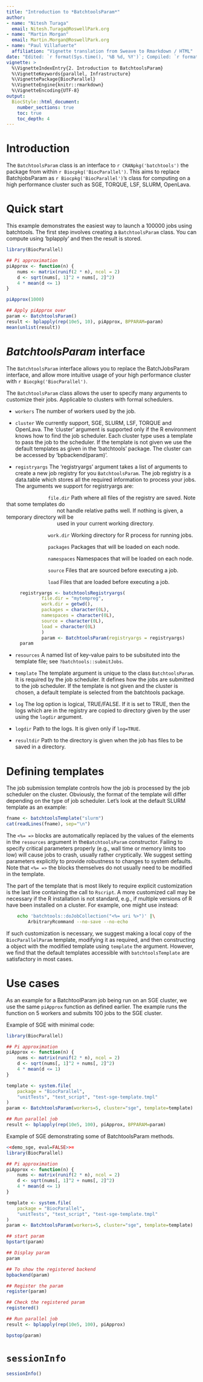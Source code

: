 ```yaml
---
title: "Introduction to *BatchtoolsParam*"
author:
- name: "Nitesh Turaga"
  email: Nitesh.Turaga@RoswellPark.org
- name: "Martin Morgan"
  email: Martin.Morgan@RoswellPark.org
- name: "Paul Villafuerte"
  affiliation: "Vignette translation from Sweave to Rmarkdown / HTML"
date: "Edited: `r format(Sys.time(), '%B %d, %Y')`; Compiled: `r format(Sys.time(), '%B %d, %Y')`"
vignette: >
  %\VignetteIndexEntry{2. Introduction to BatchtoolsParam}
  %\VignetteKeywords{parallel, Infrastructure}
  %\VignettePackage{BiocParallel}
  %\VignetteEngine{knitr::rmarkdown}
  %\VignetteEncoding{UTF-8}
output:
  BiocStyle::html_document:
    number_sections: true
    toc: true
    toc_depth: 4
---
```


# Introduction

The `BatchtoolsParam` class is an interface to `r CRANpkg('batchtools')` the package from within `r Biocpkg('BiocParallel')`. This aims to
replace BatchjobsParam as `r Biocpkg('BiocParallel')`'s class for computing on a high performance
cluster such as SGE, TORQUE, LSF, SLURM, OpenLava.

# Quick start

This example demonstrates the easiest way to launch a 100000 jobs using
batchtools. The first step involves creating a `BatchtoolsParam` class. You can compute
using 'bplapply' and then the result is stored.

```r
library(BiocParallel)

## Pi approximation
piApprox <- function(n) {
    nums <- matrix(runif(2 * n), ncol = 2)
    d <- sqrt(nums[, 1]^2 + nums[, 2]^2)
    4 * mean(d <= 1)
}

piApprox(1000)

## Apply piApprox over
param <- BatchtoolsParam()
result <- bplapply(rep(10e5, 10), piApprox, BPPARAM=param)
mean(unlist(result))
```

# *BatchtoolsParam* interface

The `BatchtoolsParam` interface allows you to replace the BatchJobsParam interface, and
allow more intuitive usage of your high performance cluster with `r Biocpkg('BiocParallel')`.

The `BatchtoolsParam` class allows the user to specify many arguments to customize their
jobs. Applicable to clusters with formal schedulers.

-   `workers` The number of workers used by the job.

-   `cluster` We currently support, SGE, SLURM, LSF, TORQUE and OpenLava. The
    'cluster' argument is supported only if the R environment knows how
    to find the job scheduler. Each cluster type uses a template to pass
    the job to the scheduler. If the template is not given we use the
    default templates as given in the 'batchtools' package. The cluster
    can be accessed by 'bpbackend(param)'.

-   `registryargs` The 'registryargs' argument takes a list of arguments to create a
    new job registry for you `BatchtoolsParam`. The job registry is a data.table which
    stores all the required information to process your jobs. The
    arguments we support for registryargs are:
    
|                             `file.dir` Path where all files of the registry are saved. Note that some templates do 
|                                   not handle relative paths well. If nothing is given, a temporary directory will be 
|                                   used in your current working directory.  
<p>  
|                             `work.dir` Working directory for R process for
       running jobs.
<p>
|                             `packages` Packages that will be loaded on each node.
<p>
|                             `namespaces` Namespaces that will be loaded on each
        node.
<p>
|                             `source` Files that are sourced before executing a
        job.
<p>
|                             `load` Files that are loaded before executing a job.
<p>     
```r
     registryargs <- batchtoolsRegistryargs(
             file.dir = "mytempreg",
             work.dir = getwd(),
             packages = character(0L),
             namespaces = character(0L),
             source = character(0L),
             load = character(0L)
             )
             param <- BatchtoolsParam(registryargs = registryargs)
     param
```

-   `resources` A named list of key-value pairs to be subsituted into the template
    file; see `?batchtools::submitJobs`.  
<p>
-   `template` The template argument is unique to the class `BatchtoolsParam`. It is required by the
    job scheduler. It defines how the jobs are submitted to the job
    scheduler. If the template is not given and the cluster is chosen, a
    default template is selected from the batchtools package.
<p>
-   `log` The log option is logical, TRUE/FALSE. If it is set to TRUE, then
    the logs which are in the registry are copied to directory given by
    the user using the `logdir` argument.
<p>
-   `logdir` Path to the logs. It is given only if `log=TRUE`.
<p>
-   `resultdir` Path to the directory is given when the job has files to be saved in
    a directory.

# Defining templates

The job submission template controls how the job is processed by the job
scheduler on the cluster. Obviously, the format of the template will
differ depending on the type of job scheduler. Let's look at the default
SLURM template as an example:

```r
fname <- batchtoolsTemplate("slurm")
cat(readLines(fname), sep="\n")
```

The `<%= =>` blocks are automatically replaced by the values of the elements in
the `resources` argument in the`BatchtoolsParam` constructor. Failing to specify critical parameters
properly (e.g., wall time or memory limits too low) will cause jobs to
crash, usually rather cryptically. We suggest setting parameters
explicitly to provide robustness to changes to system defaults. Note
that `<%= =>` the blocks themselves do not usually need to be modified in the
template.

The part of the template that is most likely to require explicit
customization is the last line containing the call to `Rscript`. A more
customized call may be necessary if the R installation is not standard,
e.g., if multiple versions of R have been installed on a cluster. For
example, one might use instead:

````bash
    echo 'batchtools::doJobCollection("<%= uri %>")' |\
        ArbitraryRcommand --no-save --no-echo
````

If such customization is necessary, we suggest making a local copy of
the `BiocParallelParam` template, modifying it as required, and then constructing a object
with the modified template using `template` the argument. However, we find that the
default templates accessible with `batchtoolsTemplate` are satisfactory in most cases.

# Use cases

As an example for a BatchtoolParam job being run on an SGE cluster, we
use the same `piApprox` function as defined earlier. The example runs the function
on 5 workers and submits 100 jobs to the SGE cluster.

Example of SGE with minimal code:

```r
library(BiocParallel)

## Pi approximation
piApprox <- function(n) {
    nums <- matrix(runif(2 * n), ncol = 2)
    d <- sqrt(nums[, 1]^2 + nums[, 2]^2)
    4 * mean(d <= 1)
}

template <- system.file(
    package = "BiocParallel",
    "unitTests", "test_script", "test-sge-template.tmpl"
)
param <- BatchtoolsParam(workers=5, cluster="sge", template=template)

## Run parallel job
result <- bplapply(rep(10e5, 100), piApprox, BPPARAM=param)
```

Example of SGE demonstrating some of BatchtoolsParam methods.

```r
<<demo_sge, eval=FALSE>>=
library(BiocParallel)

## Pi approximation
piApprox <- function(n) {
    nums <- matrix(runif(2 * n), ncol = 2)
    d <- sqrt(nums[, 1]^2 + nums[, 2]^2)
    4 * mean(d <= 1)
}

template <- system.file(
    package = "BiocParallel",
    "unitTests", "test_script", "test-sge-template.tmpl"
)
param <- BatchtoolsParam(workers=5, cluster="sge", template=template)

## start param
bpstart(param)

## Display param
param

## To show the registered backend
bpbackend(param)

## Register the param
register(param)

## Check the registered param
registered()

## Run parallel job
result <- bplapply(rep(10e5, 100), piApprox)

bpstop(param)
```

# `sessionInfo`

```r
sessionInfo()
```
